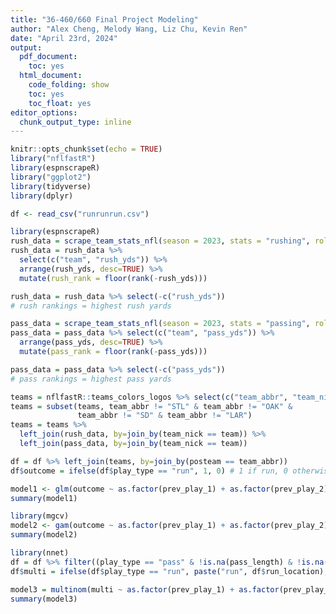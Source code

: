 ```yaml
---
title: "36-460/660 Final Project Modeling"
author: "Alex Cheng, Melody Wang, Liz Chu, Kevin Ren"
date: "April 23rd, 2024"
output:
  pdf_document:
    toc: yes
  html_document:
    code_folding: show
    toc: yes
    toc_float: yes
editor_options:
  chunk_output_type: inline
---
```


```r
knitr::opts_chunk$set(echo = TRUE)
library("nflfastR")
library(espnscrapeR)
library("ggplot2")
library(tidyverse)
library(dplyr)
```

```r
df <- read_csv("runrunrun.csv")

library(espnscrapeR)
rush_data = scrape_team_stats_nfl(season = 2023, stats = "rushing", role = "offense")
rush_data = rush_data %>% 
  select(c("team", "rush_yds")) %>% 
  arrange(rush_yds, desc=TRUE) %>% 
  mutate(rush_rank = floor(rank(-rush_yds)))

rush_data = rush_data %>% select(-c("rush_yds"))
# rush rankings = highest rush yards

pass_data = scrape_team_stats_nfl(season = 2023, stats = "passing", role = "offense")
pass_data = pass_data %>% select(c("team", "pass_yds")) %>% 
  arrange(pass_yds, desc=TRUE) %>% 
  mutate(pass_rank = floor(rank(-pass_yds)))

pass_data = pass_data %>% select(-c("pass_yds"))
# pass rankings = highest pass yards

teams = nflfastR::teams_colors_logos %>% select(c("team_abbr", "team_nick"))
teams = subset(teams, team_abbr != "STL" & team_abbr != "OAK" &
               team_abbr != "SD" & team_abbr != "LAR")
teams = teams %>% 
  left_join(rush_data, by=join_by(team_nick == team)) %>%
  left_join(pass_data, by=join_by(team_nick == team))

df = df %>% left_join(teams, by=join_by(posteam == team_abbr))
df$outcome = ifelse(df$play_type == "run", 1, 0) # 1 if run, 0 otherwise (pass)
```

```r
model1 <- glm(outcome ~ as.factor(prev_play_1) + as.factor(prev_play_2) + as.factor(prev_play_3) + ydstogo + score_differential + pass_rank + rush_rank, data=df, family="binomial")
summary(model1)
```

```r
library(mgcv)
model2 <- gam(outcome ~ as.factor(prev_play_1) + as.factor(prev_play_2) + as.factor(prev_play_3) + ydstogo + score_differential + pass_rank + rush_rank, data=df, family="binomial")
summary(model2)
```

```r
library(nnet)
df = df %>% filter((play_type == "pass" & !is.na(pass_length) & !is.na(pass_location)) | (play_type == "pass" & !is.na(run_location)))
df$multi = ifelse(df$play_type == "run", paste("run", df$run_location), paste("pass", df$pass_length, df$pass_location))

model3 = multinom(multi ~ as.factor(prev_play_1) + as.factor(prev_play_2) + as.factor(prev_play_3) + ydstogo + score_differential + pass_rank + rush_rank, data = df, maxit = 300, trace = FALSE)
summary(model3)
```